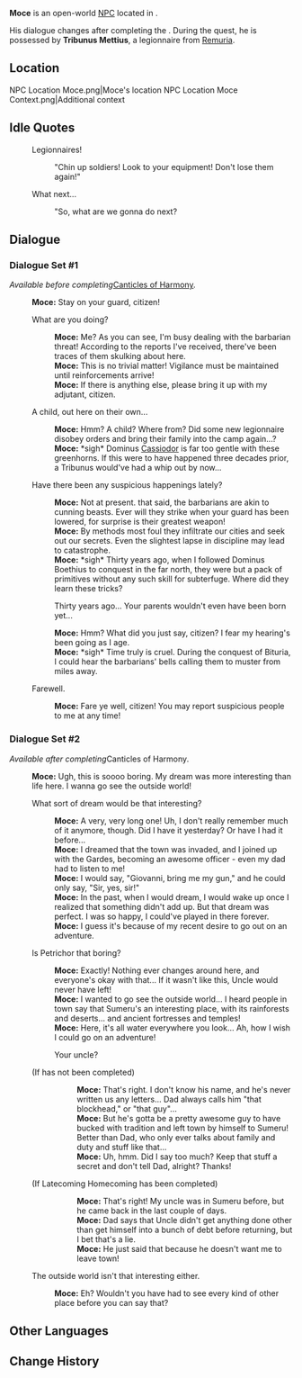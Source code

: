 {{Meta
<!-- Remove this template after adding the missing info -->
|missing_NPC_profile  = yes
}}
{{Character Infobox
|type             = Open-World NPC
|image            = NPC Moce.png
|realname         = Moce Pasquale
|deceased         = <!-- Past (for deceased prior to events of the game) or free response -->
|region           = Fontaine
|location         = Fontaine
|affiliation      = 
|title            = 

|ancestry         = Pasquale Family
|father           = Giovanni
|mother           = Martha
|spouse           = 
|sibling          = 
|child            = 
|relative         = Giustino
|relativeNote     = Uncle

|voiceEN          = 
|voiceCN          = 
|voiceJP          = 
|voiceKR          = 
|dialoguereward   = 
}}
'''Moce''' is an open-world [[NPC]] located in {{Location|Petrichor}}.

His dialogue changes after completing the {{Quest|Canticles of Harmony}}. During the quest, he is possessed by '''Tribunus Mettius''', a legionnaire from [[Remuria]].

==Location==
<gallery>
NPC Location Moce.png|Moce's location
NPC Location Moce Context.png|Additional context
</gallery>
<!--
==Profile==
Detailed story/lore information goes here.
''(To be added.)''

===Appearance===
Keep appearance section short and concise. Limit to 2 paragraphs with 3-4 sentences each.
''(To be added.)''

==Quests and Events==
{{Quests and Events}}
-->
==Idle Quotes==
{{Dialogue Start}}
: {{DIcon|Idle}} Legionnaires!
:: {{A|VO Moce 01.ogg}} "Chin up soldiers! Look to your equipment! Don't lose them again!"
{{Dialogue End}}

{{Dialogue Start}}
: {{DIcon|Idle}} What next...
:: {{A|VO Moce 02.ogg}} "So, what are we gonna do next?
{{Dialogue End}}

==Dialogue==
===Dialogue Set #1===
''Available before completing ''[[Canticles of Harmony]]''.''
{{Dialogue Start}}
:'''Moce:''' Stay on your guard, citizen!
:{{DIcon}} What are you doing?
::'''Moce:''' Me? As you can see, I'm busy dealing with the barbarian threat! According to the reports I've received, there've been traces of them skulking about here.
::'''Moce:''' This is no trivial matter! Vigilance must be maintained until reinforcements arrive!
::'''Moce:''' If there is anything else, please bring it up with my adjutant, citizen.
:{{DIcon}} A child, out here on their own...
::'''Moce:''' Hmm? A child? Where from? Did some new legionnaire disobey orders and bring their family into the camp again...?
::'''Moce:''' *sigh* Dominus [[Cassiodor]] is far too gentle with these greenhorns. If this were to have happened three decades prior, a Tribunus would've had a whip out by now...
:{{DIcon}} Have there been any suspicious happenings lately?
::'''Moce:''' Not at present. that said, the barbarians are akin to cunning beasts. Ever will they strike when your guard has been lowered, for surprise is their greatest weapon!
::'''Moce:''' By methods most foul they infiltrate our cities and seek out our secrets. Even the slightest lapse in discipline may lead to catastrophe.
::'''Moce:''' *sigh* Thirty years ago, when I followed Dominus Boethius to conquest in the far north, they were but a pack of primitives without any such skill for subterfuge. Where did they learn these tricks?
::{{DIcon}} Thirty years ago... Your parents wouldn't even have been born yet...
::'''Moce:''' Hmm? What did you just say, citizen? I fear my hearing's been going as I age.
::'''Moce:''' *sigh* Time truly is cruel. During the conquest of Bituria, I could hear the barbarians' bells calling them to muster from miles away.
:{{DIcon}} Farewell.
::'''Moce:''' Fare ye well, citizen! You may report suspicious people to me at any time!
{{Dialogue End}}

===Dialogue Set #2===
''Available after completing ''Canticles of Harmony''.''
{{Dialogue Start}}
:'''Moce:''' Ugh, this is soooo boring. My dream was more interesting than life here. I wanna go see the outside world!
:{{DIcon}} What sort of dream would be that interesting?
::'''Moce:''' A very, very long one! Uh, I don't really remember much of it anymore, though. Did I have it yesterday? Or have I had it before...
::'''Moce:''' I dreamed that the town was invaded, and I joined up with the Gardes, becoming an awesome officer - even my dad had to listen to me!
::'''Moce:''' I would say, "Giovanni, bring me my gun," and he could only say, "Sir, yes, sir!" 
::'''Moce:''' In the past, when I would dream, I would wake up once I realized that something didn't add up. But that dream was perfect. I was so happy, I could've played in there forever. 
::'''Moce:''' I guess it's because of my recent desire to go out on an adventure. 
:{{DIcon}} Is Petrichor that boring?
::'''Moce:''' Exactly! Nothing ever changes around here, and everyone's okay with that... If it wasn't like this, Uncle would never have left!
::'''Moce:''' I wanted to go see the outside world... I heard people in town say that Sumeru's an interesting place, with its rainforests and deserts... and ancient fortresses and temples! 
::'''Moce:''' Here, it's all water everywhere you look... Ah, how I wish I could go on an adventure! 
::{{DIcon}} Your uncle?
:;(If {{Quest|Latecoming Homecoming}} has not been completed)
:::'''Moce:''' That's right. I don't know his name, and he's never written us any letters... Dad always calls him "that blockhead," or "that guy"...
:::'''Moce:''' But he's gotta be a pretty awesome guy to have bucked with tradition and left town by himself to Sumeru! Better than Dad, who only ever talks about family and duty and stuff like that...
:::'''Moce:''' Uh, hmm. Did I say too much? Keep that stuff a secret and don't tell Dad, alright? Thanks!
:;(If Latecoming Homecoming has been completed)
:::'''Moce:''' That's right! My uncle was in Sumeru before, but he came back in the last couple of days.
:::'''Moce:''' Dad says that Uncle didn't get anything done other than get himself into a bunch of debt before returning, but I bet that's a lie.
:::'''Moce:''' He just said that because he doesn't want me to leave town!
:{{DIcon}} The outside world isn't that interesting either. 
::'''Moce:''' Eh? Wouldn't you have had to see every kind of other place before you can say that? 
<!--
==Event Dialogue==
===Event Name===
{{Dialogue Start}}
:'''{{subst:#titleparts:{{subst:PAGENAME}}}}:'''
{{Dialogue End}}
-->

==Other Languages==
{{Other Languages|default_hidden=1
|en      = Moce
|zhs     = 莫塞
|zhs_rm  = Mòsè
|zht     = 莫塞
|zht_rm  = Mòsè
|ja      = モゼ
|ja_rm   = Moze
|ko      = 모츠
|ko_rm   = 
|es      = Moce
|fr      = Moce
|ru      = Мозе
|th      = Moce
|vi      = Moce
|de      = Moce
|id      = Moce
|pt      = Moce
|tr      = Moce
|it      = Moce
}}

==Change History==
{{Change History|4.6}}
<!--
==References==
{{Reflist}}
-->